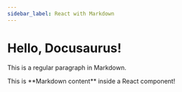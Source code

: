 ```yaml
---
sidebar_label: React with Markdown
---
```



# Hello, Docusaurus!

This is a regular paragraph in Markdown.

<MyComponent>
  This is **Markdown content** inside a React component!
</MyComponent>
